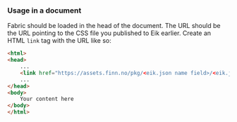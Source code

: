 ### Usage in a document

Fabric should be loaded in the head of the document. The URL should be the URL pointing to the CSS file you published to Eik earlier.
Create an HTML `link` tag with the URL like so:

```html
<html>
<head>
    ...
    <link href="https://assets.finn.no/pkg/<eik.json name field>/<eik.json version field>/styles.css" rel="stylesheet" type="text/css">
    ...
</head>
<body>
    Your content here
</body>
</html>
```

